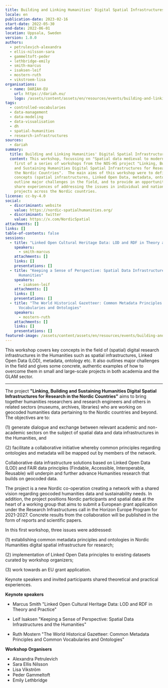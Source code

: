 ```yaml
---
title: Building and Linking Humanities' Digital Spatial Infrastructures
locale: en
publication-date: 2023-02-16
start-date: 2022-05-30
end-date: 2022-06-01
location: Uppsala, Sweden
version: 1.0.0
authors:
  - petrulevich-alexandra
  - ellis-nilsson-sara
  - gammeltoft-peder
  - lethbridge-emily
  - smith-marcus
  - isaksen-leif
  - mostern-ruth
  - vikstroem-lisa
organisations:
  - name: DARIAH-EU
    url: https://dariah.eu/
    logo: /assets/content/assets/en/resources/events/building-and-linking-humanities-digital-spatial-infrastructures-for-research-in-the-nordic-countries/dariah-eu-white.png
tags:
  - controlled-vocabularies
  - data-management
  - data-modeling
  - data-visualisation
  - dh
  - spatial-humanities
  - research-infrastructures
sources:
  - dariah
summary:
  title: Building and Linking Humanities' Digital Spatial Infrastructures
  content: This workshop, focussing on "Spatial data medieval to modern", is the
    first of a series of workshops from the NOS-HS project "Linking, Building,
    and Sustaining Humanities Digital Spatial Infrastructures for Research in
    the Nordic Countries".  The main aims of this workshop were to define key
    concepts (spatial infrastructures, Linked Open Data, metadata, ontology),
    outline major challenges in the field, and to provide an opportunity to
    share experiences of addressing the issues in individual and national
    projects across the Nordic countries.
license: cc-by-4.0
social:
  - discriminant: website
    value: https://nordic-spatialhumanities.org/
  - discriminant: twitter
    value: https://x.com/NordicSpatial
attachments: []
links: []
table-of-contents: false
sessions:
  - title: "Linked Open Cultural Heritage Data: LOD and RDF in Theory and Practice"
    speakers:
      - smith-marcus
    attachments: []
    links: []
    presentations: []
  - title: "Keeping a Sense of Perspective: Spatial Data Infrastructures and the
      Humanities"
    speakers:
      - isaksen-leif
    attachments: []
    links: []
    presentations: []
  - title: "The World Historical Gazetteer: Common Metadata Principles and Common
      Vocabularies and Ontologies"
    speakers:
      - mostern-ruth
    attachments: []
    links: []
    presentations: []
featured-image: /assets/content/assets/en/resources/events/building-and-linking-humanities-digital-spatial-infrastructures-for-research-in-the-nordic-countries/featured-image.jpg
---
```

This workshop covers key concepts in the field of (spatial) digital research infrastructures in the Humanities such as spatial infrastructures, Linked Open Data (LOD), metadata, ontology etc. It also outlines major challenges in the field and gives some concrete, authentic examples of how to overcome them in small and large-scale projects in both academia and the GLAM sector.

---

The project **"Linking, Building and Sustaining Humanities Digital Spatial
Infrastructures for Research in the Nordic Countries"** aims to bring together
humanities researchers and research engineers and others in related sectors
(museums, archives, libraries) who are working on geocoded humanities data
pertaining to the Nordic countries and beyond. The objectives are to:

(1) generate dialogue and exchange between relevant academic and non-academic
sectors on the subject of spatial data and data infrastructures in the
Humanities, and

(2) facilitate a collaborative initiative whereby common principles regarding ontologies and metadata will be mapped out by members of
the network.

Collaborative data infrastructure solutions based on Linked Open
Data (LOD) and FAIR data principles (Findable, Accessible, Interoperable,
Reusable) will underpin and further advance Humanities research that
builds on geocoded data.

The project is a new Nordic co-operation creating a network with a shared vision regarding geocoded humanities data and sustainability needs.  In addition, the project positions Nordic participants and spatial data at the heart of a working group that aims to submit a European grant application under the Research Infrastructures call in the Horizon Europe Program for 2021-2027. Concrete results from the collaboration will be published in the form of reports and scientific papers.

In this first workshop, three issues were addressed:

(1) establishing common metadata
principles and ontologies in Nordic Humanities digital spatial infrastructure
for research;

(2) implementation of Linked Open Data principles to existing
datasets curated by workshop organizers;

(3) work towards an EU grant application.

Keynote speakers and invited participants shared theoretical and practical experiences.

**Keynote speakers**

- Marcus Smith
	"Linked Open Cultural Heritage Data: LOD and RDF in Theory and Practice"

- Leif Isaksen
	"Keeping a Sense of Perspective: Spatial Data Infrastructures and the Humanities"

- Ruth Mostern
	"The World Historical Gazetteer: Common Metadata Principles and Common Vocabularies and Ontologies"

**Workshop Organisers**

- Alexandra Petrulevich
- Sara Ellis Nilsson
- Lisa Vikström
- Peder Gammeltoft
- Emily Lethbridge
